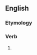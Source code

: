 ==English==

===Etymology===
{{suﬃx|allow|eth}}

===Verb===
{{en-verb form}}

# {{archaic third-person singular of|allow}}

{{count page|[[Wiktionary:Page count]]}}
